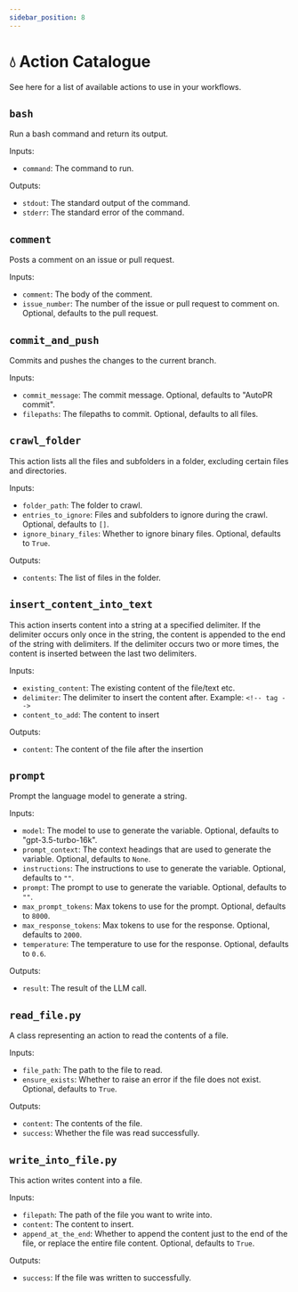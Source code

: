 ```yaml
---
sidebar_position: 8
---
```


# 💧 Action Catalogue

See here for a list of available actions to use in your workflows.

## `bash`

Run a bash command and return its output.

Inputs:
- `command`: The command to run.

Outputs:
- `stdout`: The standard output of the command.
- `stderr`: The standard error of the command.

## `comment`

Posts a comment on an issue or pull request.

Inputs:
- `comment`: The body of the comment.
- `issue_number`: The number of the issue or pull request to comment on. Optional, defaults to the pull request.

## `commit_and_push`

Commits and pushes the changes to the current branch.

Inputs:
- `commit_message`: The commit message. Optional, defaults to "AutoPR commit".
- `filepaths`: The filepaths to commit. Optional, defaults to all files.

## `crawl_folder`

This action lists all the files and subfolders in a folder, excluding certain files and directories.

Inputs:
- `folder_path`: The folder to crawl.
- `entries_to_ignore`: Files and subfolders to ignore during the crawl. Optional, defaults to `[]`.
- `ignore_binary_files`: Whether to ignore binary files. Optional, defaults to `True`.

Outputs:
- `contents`: The list of files in the folder.

## `insert_content_into_text`

This action inserts content into a string at a specified delimiter. If the delimiter occurs only once in the string,
the content is appended to the end of the string with delimiters. If the delimiter occurs two or more times, the
content is inserted between the last two delimiters.

Inputs:
- `existing_content`: The existing content of the file/text etc.
- `delimiter`: The delimiter to insert the content after. Example: `<!-- tag -->`
- `content_to_add`: The content to insert

Outputs:
- `content`: The content of the file after the insertion


## `prompt`

Prompt the language model to generate a string.

Inputs:
- `model`: The model to use to generate the variable. Optional, defaults to "gpt-3.5-turbo-16k".
- `prompt_context`: The context headings that are used to generate the variable. Optional, defaults to `None`.
- `instructions`: The instructions to use to generate the variable. Optional, defaults to `""`.
- `prompt`: The prompt to use to generate the variable. Optional, defaults to `""`.
- `max_prompt_tokens`: Max tokens to use for the prompt. Optional, defaults to `8000`.
- `max_response_tokens`: Max tokens to use for the response. Optional, defaults to `2000`.
- `temperature`: The temperature to use for the response. Optional, defaults to `0.6`.

Outputs:
- `result`: The result of the LLM call.

## `read_file.py`

A class representing an action to read the contents of a file.

Inputs:
- `file_path`: The path to the file to read.
- `ensure_exists`: Whether to raise an error if the file does not exist. Optional, defaults to `True`.

Outputs:
- `content`: The contents of the file.
- `success`: Whether the file was read successfully.

## `write_into_file.py`

This action writes content into a file.

Inputs:
- `filepath`: The path of the file you want to write into.
- `content`: The content to insert.
- `append_at_the_end`: Whether to append the content just to the end of the file, or replace the entire file content. Optional, defaults to `True`.

Outputs:
- `success`: If the file was written to successfully.
